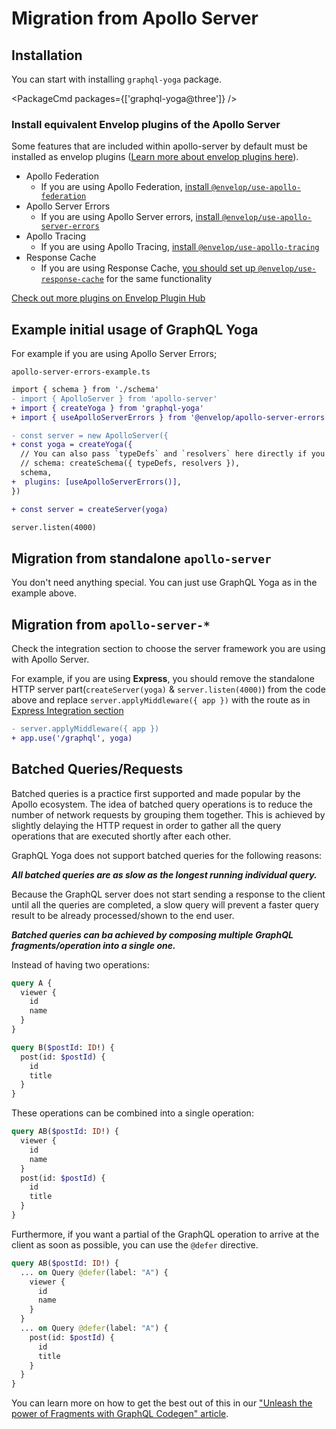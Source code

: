 
# Migration from Apollo Server

## Installation

You can start with installing `graphql-yoga` package.

<PackageCmd packages={['graphql-yoga@three']} />

### Install equivalent **Envelop** plugins of the Apollo Server

Some features that are included within apollo-server by default must be installed as envelop plugins ([Learn more about envelop plugins here](/docs/features/envelop-plugins)).

- Apollo Federation
  - If you are using Apollo Federation, [install `@envelop/use-apollo-federation`](https://www.envelop.dev/plugins/use-apollo-federation)
- Apollo Server Errors
  - If you are using Apollo Server errors, [install `@envelop/use-apollo-server-errors`](https://www.envelop.dev/plugins/use-apollo-server-errors)
- Apollo Tracing
  - If you are using Apollo Tracing, [install `@envelop/use-apollo-tracing`](https://www.envelop.dev/plugins/use-apollo-tracing)
- Response Cache
  - If you are using Response Cache, [you should set up `@envelop/use-response-cache`](https://www.envelop.dev/plugins/use-response-cache) for the same functionality

[Check out more plugins on Envelop Plugin Hub](https://www.envelop.dev/plugins)

## Example initial usage of GraphQL Yoga

For example if you are using Apollo Server Errors;

`apollo-server-errors-example.ts`

```diff
import { schema } from './schema'
- import { ApolloServer } from 'apollo-server'
+ import { createYoga } from 'graphql-yoga'
+ import { useApolloServerErrors } from '@envelop/apollo-server-errors'

- const server = new ApolloServer({
+ const yoga = createYoga({
  // You can also pass `typeDefs` and `resolvers` here directly if you previously use `ApolloServer` constructor to build your `GraphQLSchema`
  // schema: createSchema({ typeDefs, resolvers }),
  schema,
+  plugins: [useApolloServerErrors()],
})

+ const server = createServer(yoga)

server.listen(4000)
```

## Migration from standalone `apollo-server`

You don't need anything special. You can just use GraphQL Yoga as in the example above.

## Migration from `apollo-server-*`

Check the integration section to choose the server framework you are using with Apollo Server.

For example, if you are using **Express**, you should remove the standalone HTTP server part(`createServer(yoga)` & `server.listen(4000)`) from the code above and replace `server.applyMiddleware({ app })` with the route as in [Express Integration section](/docs/integrations/integration-with-express)

```diff
- server.applyMiddleware({ app })
+ app.use('/graphql', yoga)
```

## Batched Queries/Requests

Batched queries is a practice first supported and made popular by the Apollo ecosystem.
The idea of batched query operations is to reduce the number of network requests by grouping them together.
This is achieved by slightly delaying the HTTP request in order to gather all the query operations that are executed shortly after each other.

GraphQL Yoga does not support batched queries for the following reasons:

**_All batched queries are as slow as the longest running individual query._**

Because the GraphQL server does not start sending a response to the client until all the queries are completed, a slow query will prevent a faster query result to be already processed/shown to the end user.

**_Batched queries can ba achieved by composing multiple GraphQL fragments/operation into a single one._**

Instead of having two operations:

```graphql
query A {
  viewer {
    id
    name
  }
}
```

```graphql
query B($postId: ID!) {
  post(id: $postId) {
    id
    title
  }
}
```

These operations can be combined into a single operation:

```graphql
query AB($postId: ID!) {
  viewer {
    id
    name
  }
  post(id: $postId) {
    id
    title
  }
}
```

Furthermore, if you want a partial of the GraphQL operation to arrive at the client as soon as possible, you can use the `@defer` directive.

```graphql
query AB($postId: ID!) {
  ... on Query @defer(label: "A") {
    viewer {
      id
      name
    }
  }
  ... on Query @defer(label: "A") {
    post(id: $postId) {
      id
      title
    }
  }
}
```

You can learn more on how to get the best out of this in our ["Unleash the power of Fragments with GraphQL Codegen" article](https://the-guild.dev/blog/unleash-the-power-of-fragments-with-graphql-codegen).

